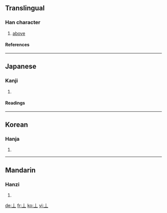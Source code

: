 {{see|上}}<!-- may be replaced by zh-forms -->

==Translingual==
===Han character===
{{Han char|rad=一|as=01|sn=2|four=|canj=中一 (LM)}}
# [[above]]
====References====
{{Han ref|kx=0076.010|dkj=00007|dj=0137.020|hdz=10003.010|uh=4E04|ud=19972}}
----
==Japanese==
===Kanji===
{{ja-kanji|grade=|rs=一01}}
# {{defn|Japanese}}
====Readings====
{{ja-readings|on=[[しょう]] (shō)|kun=[[うえ]] (ue), [[かみ]] (kami)}}
----
==Korean==
===Hanja===
{{ko-hanja|hangeul=[[상]] (sang)|eumhun=[[위]] [[상]] (wi sang; "top")|rv=sang|mr=sang|y=sang}}
# {{defn|Korean}}
----
==Mandarin==
===Hanzi===
{{cmn-hanzi|pin=[[shàng]] ([[shang4]])|wg=shang<sup>4</sup>}}
# {{defn|Mandarin}}

[[de:丄]]
[[fr:丄]]
[[ko:丄]]
[[vi:丄]]